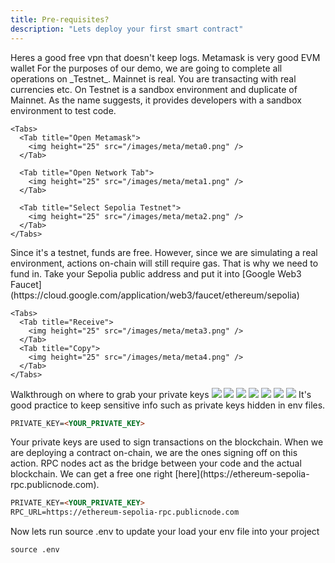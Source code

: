 ```yaml
---
title: Pre-requisites?
description: "Lets deploy your first smart contract"
---
```


<Steps>
  <Step title="Connect to a VPN">

  <Card title="Proton VPN" icon="globe" href="https://protonvpn.com/">
  Heres a good free vpn that doesn't keep logs.
</Card>
  
  </Step>

<Step title="Download Metamask">
  <Card title="Metamask" icon="paw" href="https://metamask.io/">
    Metamask is very good EVM wallet
  </Card>
</Step>

  <Step title="Connect wallet to testnet">
    For the purposes of our demo, we are going to complete all operations on _Testnet_. 
    Mainnet is real. You are transacting with real currencies etc. On Testnet is a sandbox environment 
    and duplicate of Mainnet. As the name suggests, it provides developers with a sandbox environment to
    test code.

    <Tabs>
      <Tab title="Open Metamask">
        <img height="25" src="/images/meta/meta0.png" />
      </Tab>

      <Tab title="Open Network Tab">
        <img height="25" src="/images/meta/meta1.png" />
      </Tab>

      <Tab title="Select Sepolia Testnet">
        <img height="25" src="/images/meta/meta2.png" />
      </Tab>
    </Tabs>

  </Step>

  <Step title="Fund Wallet">
    Since it's a testnet, funds are free. However, since we are simulating a real
    environment, actions on-chain will still require gas. That is why we need to
    fund in. Take your Sepolia public address and put it into [Google Web3
    Faucet](https://cloud.google.com/application/web3/faucet/ethereum/sepolia)

    <Tabs>
      <Tab title="Receive">
        <img height="25" src="/images/meta/meta3.png" />
      </Tab>
      <Tab title="Copy">
        <img height="25" src="/images/meta/meta4.png" />
      </Tab>
    </Tabs>

  </Step>

<Step title="Grab private key">
  Walkthrough on where to grab your private keys
  <Tabs>
    <Tab title="Home">
      <img src="/images/pk/pk1.png" />
    </Tab>
    <Tab title="Accounts">
      <img src="/images/pk/pk2.png" />
    </Tab>
    <Tab title="Account Settings">
      <img src="/images/pk/pk3.png" />
    </Tab>
    <Tab title="Show priv key">
      <img src="/images/pk/pk4.png" />
    </Tab>
    <Tab title="Enter password">
      <img src="/images/pk/pk5.png" />
    </Tab>
    <Tab title="Hold">
      <img src="/images/pk/pk6.png" />
    </Tab>
    <Tab title="Copy">
      <img src="/images/pk/pk7.png" />
    </Tab>
  </Tabs>
</Step>

<Step title="Create env file in Foundry project">
  It's good practice to keep sensitive info such as private keys hidden in env
  files.

```markdown {1}
PRIVATE_KEY=<YOUR_PRIVATE_KEY>
```

</Step>

<Step title="Wallet Private Key">
  Your private keys are used to sign transactions on the blockchain. When we are
  deploying a contract on-chain, we are the ones signing off on this action.
</Step>

<Step title="RPC Node">
  RPC nodes act as the bridge between your code and the actual blockchain. We
  can get a free one right [here](https://ethereum-sepolia-rpc.publicnode.com).

```markdown {2}
PRIVATE_KEY=<YOUR_PRIVATE_KEY>
RPC_URL=https://ethereum-sepolia-rpc.publicnode.com
```

Now lets run source .env to update your load your env file into your project

```markdown
source .env
```

</Step>

</Steps>
